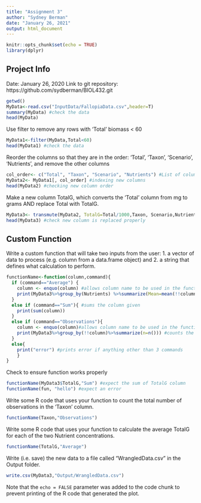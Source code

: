 ```yaml
---
title: "Assignment 3"
author: "Sydney Berman"
date: "January 26, 2021"
output: html_document
---
```


```r
knitr::opts_chunk$set(echo = TRUE)
library(dplyr)

```

## Project Info
Date: January 26, 2020
Link to git repository: https://github.com/sydberman/BIOL432.git 

```r
getwd()
MyData<-read.csv("InputData/FallopiaData.csv",header=T)
summary(MyData) #check the data 
head(MyData)

```

Use filter to remove any rows with ‘Total’ biomass < 60 
```r
MyData1<-filter(MyData,Total<60)
head(MyData1) #check the data 
```

Reorder the columns so that they are in the order: ‘Total’, ‘Taxon’, ‘Scenario’, ‘Nutrients’, and remove the other columns
```r
col_order<- c("Total", "Taxon", "Scenario", "Nutrients") #List of column order 
MyData2<- MyData1[, col_order] #indexing new columns
head(MyData2) #checking new column order 
```

Make a new column TotalG, which converts the ‘Total’ column from mg to grams AND replace Total with TotalG.
```r
MyData3<- transmute(MyData2, TotalG=Total/1000,Taxon, Scenario,Nutrients) #changing and replacing Total column, including other columns wanting to include 
head(MyData3) #check new column is replaced properly 
```

## Custom Function 
Write a custom function that will take two inputs from the user: 1. a vector of data to process (e.g. column from a data.frame object) and 2. a string that defines what calculation to perform.
```r
functionName<-function(column,command){
  if (command=="Average") {
    column <- enquo(column) #allows column name to be used in the function 
    print(MyData3%>%group_by(Nutrients) %>%summarize(Mean=mean(!!column))) #group by nutrient level and gets mean for column 
  }
  else if (command=="Sum"){ #sums the column given
    print(sum(column))
  }
  else if (command=="Observations"){
    column <- enquo(column)#allows column name to be used in the function 
    print(MyData3%>%group_by(!!column)%>%summarize(n=n())) #counts the number of observations in the column
  }
  else{
    print("error") #prints error if anything other than 3 commands 
    }
}

```

Check to ensure function works properly 
```r
functionName(MyData3$TotalG,"Sum") #expect the sum of TotalG column
functionName(fun, "hello") #expect an error

```
Write some R code that uses your function to count the total number of observations in the 'Taxon' column.
```r
functionName(Taxon,"Observations")
```
Write some R code that uses your function  to calculate the average TotalG for each of the two Nutrient concentrations.
```r
functionName(TotalG,"Average")
```

Write (i.e. save) the new data to a file called "WrangledData.csv" in the Output folder.
```r
write.csv(MyData3,"Output/WrangledData.csv")
```

Note that the `echo = FALSE` parameter was added to the code chunk to prevent printing of the R code that generated the plot.

